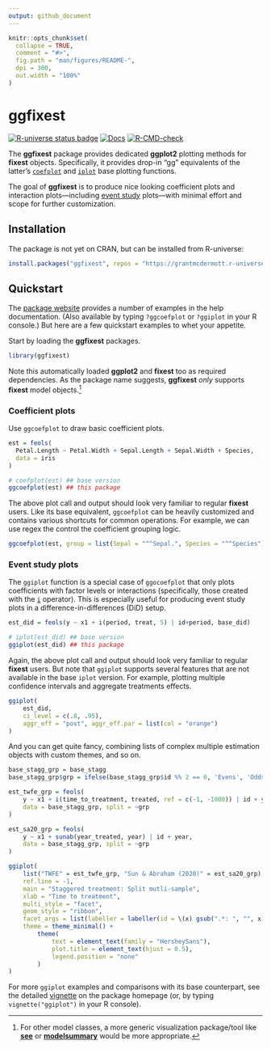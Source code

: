 ```yaml
---
output: github_document
---
```


<!-- README.md is generated from README.Rmd. Please edit that file -->

```r
knitr::opts_chunk$set(
  collapse = TRUE,
  comment = "#>",
  fig.path = "man/figures/README-",
  dpi = 300,
  out.width = "100%"
)
```

# ggfixest

<!-- badges: start -->
[![R-universe status badge](https://grantmcdermott.r-universe.dev/badges/ggfixest)](https://grantmcdermott.r-universe.dev)
[![Docs](https://img.shields.io/badge/docs-homepage-blue.svg)](https://grantmcdermott.com/ggfixest/index.html)
[![R-CMD-check](https://github.com/grantmcdermott/ggfixest/actions/workflows/R-CMD-check.yaml/badge.svg)](https://github.com/grantmcdermott/ggfixest/actions/workflows/R-CMD-check.yaml)
<!-- badges: end -->

The **ggfixest** package provides dedicated **ggplot2** plotting methods for
**fixest** objects. Specifically, it provides drop-in "gg" equivalents of the
latter's [`coefplot`](https://lrberge.github.io/fixest/reference/coefplot.html)
and [`iplot`](https://lrberge.github.io/fixest/reference/coefplot.html)
base plotting functions.

The goal of **ggfixest** is to produce nice looking coefficient plots and
interaction plots---including
[event study](https://theeffectbook.net/ch-EventStudies.html)
plots---with minimal effort and scope for further customization.

## Installation

The package is not yet on CRAN, but can be installed from R-universe:

``` r
install.packages("ggfixest", repos = "https://grantmcdermott.r-universe.dev")
```

## Quickstart

The [package website](http://grantmcdermott.com/ggfixest)
provides a number of examples in the help documentation. (Also available by
typing `?ggcoefplot` or `?ggiplot` in your R console.)  But here are a few 
quickstart examples to whet your appetite.

Start by loading the **ggfixest** packages.

```r
library(ggfixest)
```

Note this automatically loaded **ggplot2** and **fixest** too as required
dependencies. As the package name suggests, **ggfixest** _only_ supports
**fixest** model objects.^[For other model classes, a more generic visualization
package/tool like
[**see**](https://easystats.github.io/see/articles/parameters.html) or
[**modelsummary**](https://modelsummary.com/vignettes/modelplot.html)
would be more appropriate.]

### Coefficient plots

Use `ggcoefplot` to draw basic coefficient plots.

```r
est = feols(
  Petal.Length ~ Petal.Width + Sepal.Length + Sepal.Width + Species, 
  data = iris
)

# coefplot(est) ## base version
ggcoefplot(est) ## this package
```

The above plot call and output should look very familiar to regular **fixest**
users. Like its base equivalent, `ggcoefplot` can be heavily customized and
contains various shortcuts for common operations. For example, we can use regex
the control the coefficient grouping logic.

```r
ggcoefplot(est, group = list(Sepal = "^^Sepal.", Species = "^^Species"))
```

### Event study plots

The `ggiplot` function is a special case of `ggocoefplot` that only plots
coefficients with factor levels or interactions (specifically, those created
with the [`i`](https://lrberge.github.io/fixest/reference/i.html)
operator). This is especially useful for producing event study plots in a
difference-in-differences (DiD) setup.

```r
est_did = feols(y ~ x1 + i(period, treat, 5) | id+period, base_did)

# iplot(est_did) ## base version
ggiplot(est_did) ## this package
```

Again, the above plot call and output should look very familiar to regular
**fixest** users. But note that `ggiplot` supports several features that are
not available in the base `iplot` version. For example, plotting multiple
confidence intervals and aggregate treatments effects.

```r
ggiplot(
    est_did,
    ci_level = c(.8, .95),
    aggr_eff = "post", aggr_eff.par = list(col = "orange")
)

```

And you can get quite fancy, combining lists of complex multiple estimation
objects with custom themes, and so on.

```r
base_stagg_grp = base_stagg
base_stagg_grp$grp = ifelse(base_stagg_grp$id %% 2 == 0, 'Evens', 'Odds')

est_twfe_grp = feols(
    y ~ x1 + i(time_to_treatment, treated, ref = c(-1, -1000)) | id + year,
    data = base_stagg_grp, split = ~grp
)

est_sa20_grp = feols(
    y ~ x1 + sunab(year_treated, year) | id + year,
    data = base_stagg_grp, split = ~grp
)

ggiplot(
    list("TWFE" = est_twfe_grp, "Sun & Abraham (2020)" = est_sa20_grp),
    ref.line = -1,
    main = "Staggered treatment: Split mutli-sample",
    xlab = "Time to treatment",
    multi_style = "facet",
    geom_style = "ribbon",
    facet_args = list(labeller = labeller(id = \(x) gsub(".*: ", "", x))),
    theme = theme_minimal() +
        theme(
            text = element_text(family = "HersheySans"),
            plot.title = element_text(hjust = 0.5),
            legend.position = "none"
        )
)
```

For more `ggiplot` examples and comparisons with its base counterpart, see the
detailed [vignette](http://grantmcdermott.com/ggfixest/articles/ggiplot.html) on
the package homepage (or, by typing `vignette("ggiplot")` in your R console).

